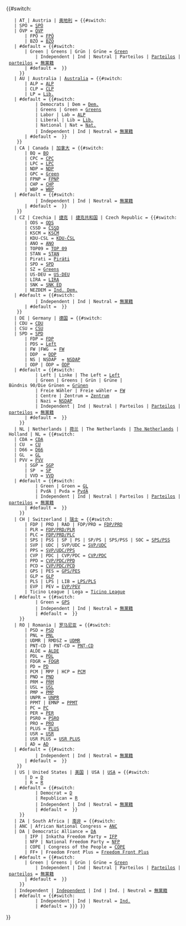 {{#switch: {{ucfirst:{{{1}}}}}
    | AT | Austria | [[奥地利]] = {{#switch: {{uc:{{{2}}}}}
	| SPÖ = [[Social Democratic Party of Austria|SPÖ]]
	| ÖVP = [[Austrian People's Party|ÖVP]]
        | FPÖ = [[Freedom Party of Austria|FPÖ]]
        | BZÖ = [[Alliance for the Future of Austria|BZÖ]]
	| #default = {{#switch: {{ucfirst: {{{2}}} }}
	    | Green | Greens | Grün | Grüne = [[The Greens – The Green Alternative|Green]]
            | Independent | Ind | Neutral | Parteilos | [[Parteilos]] | [[parteilos]] = [[無黨籍]]
	    | #default = {{{2}}} }}
      }}
    | AU | Australia | [[Australia]] = {{#switch: {{uc:{{{2}}}}}
        | ALP = [[Australian Labor Party|ALP]]
        | CLP = [[Country Liberal Party|CLP]]
        | LP = [[Liberal Party of Australia|Lib.]]
	| #default = {{#switch: {{ucfirst: {{{2}}} }}
            | Democrats | Dem = [[Australian Democrats|Dem.]]
            | Greens | Green = [[Australian Greens|Greens]]
            | Labor | Lab = [[Australian Labor Party|ALP]]
            | Liberal | Lib = [[Liberal Party of Australia|Lib.]]
            | National | Nat = [[National Party of Australia|Nat.]]
            | Independent | Ind | Neutral = [[無黨籍]]
	    | #default = {{{2}}} }}
     }}
    | CA | Canada | [[加拿大]] = {{#switch: {{uc:{{{2}}}}}
        | BQ = [[Bloc Québécois|BQ]]
        | CPC = [[Conservative Party of Canada|CPC]]
        | LPC = [[Liberal Party of Canada|LPC]]
        | NDP = [[New Democratic Party|NDP]]
        | GPC = [[Green Party of Canada|Green]]
        | FPNP = [[First Peoples National Party of Canada|FPNP]]
        | CHP = [[Christian Heritage Party of Canada|CHP]]
        | WBP = [[Western Block Party|WBP]]
	| #default = {{#switch: {{ucfirst: {{{2}}} }}
            | Independent | Ind | Neutral = [[無黨籍]]
	    | #default = {{{2}}} }}
     }}
    | CZ | Czechia | [[捷克]] | [[捷克共和国]] | Czech Republic = {{#switch: {{uc:{{{2}}}}}
        | ODS = [[Civic Democratic Party (Czech Republic)|ODS]]
        | CSSD = [[Czech Social Democratic Party|ČSSD]]
        | KSCM = [[Communist Party of Bohemia and Moravia|KSČM]]
        | KDU-CSL = [[Christian and Democratic Union – Czechoslovak People's Party|KDU-ČSL]]
        | ANO = [[ANO 2011|ANO]]
        | TOP09 = [[TOP 09]]
        | STAN = [[Mayors and Independents|STAN]]
        | Pirati = [[Czech Pirate Party|Piráti]]
        | SPD = [[Freedom and Direct Democracy|SPD]]
        | SZ = [[Green Party (Czech Republic)|Greens]]
        | US-DEU = [[Freedom Union–Democratic Union|US-DEU]]
        | LIRA = [[Liberal Reform Party|LIRA]]
        | SNK = [[SNK European Democrats|SNK ED]]
        | NEZDEM = [[Independent Democrats (Czech Republic)|Ind. Dem.]]
	| #default = {{#switch: {{ucfirst: {{{2}}} }}
            | Independent | Ind | Neutral = [[無黨籍]]
	    | #default = {{{2}}} }}
     }}
    | DE | Germany | [[德国]] = {{#switch: {{uc:{{{2}}}}}
	| CDU = [[德国基督教民主联盟|CDU]]
	| CSU = [[巴伐利亚基督教社会联盟|CSU]]
	| SPD = [[德国社会民主党|SPD]]
        | FDP = [[自由民主党 (德国)|FDP]]
        | PDS = [[左翼党 (德国)|Left]]
        | FW |FWG  = [[自由选民|FW]]
        | DDP  = [[德国民主党|DDP]]
        | NS | NSDAP  = [[纳粹党|NSDAP]]
        | ODP | ÖDP = [[生态民主党|ÖDP]]
	| #default = {{#switch: {{ucfirst: {{{2}}} }}
            | Left | Linke | The Left = [[左翼党 (德国)|Left]]
            | Green | Greens | Grün | Grüne | Bündnis 90/Die Grünen = [[联盟90/绿党|Grünen]]
            | Freie Wähler | Freie wähler = [[自由选民|FW]]
            | Centre | Zentrum = [[德國中央黨|Zentrum]]
            | Nazi = [[纳粹党|NSDAP]]
            | Independent | Ind | Neutral | Parteilos | [[Parteilos]] | [[parteilos]] = [[無黨籍]]
	    | #default = {{{2}}} }}
      }}
    | NL | Netherlands | [[荷兰]] | The Netherlands | [[The Netherlands]] | Holland | NL = {{#switch: {{uc:{{{2}}}}}
	| CDA = [[Christian Democratic Appeal|CDA]]
	| CU  = [[ChristianUnion|CU]]
	| D66 = [[Democrats 66|D66]]
	| GL  = [[GreenLeft|GL]]
	| PVV = [[Party for Freedom|PVV]]
        | SGP = [[Reformed Political Party|SGP]]
        | SP  = [[Socialist Party (Netherlands)|SP]]
        | VVD = [[People's Party for Freedom and Democracy|VVD]]
	| #default = {{#switch: {{ucfirst: {{{2}}} }}
            | Green | Groen = [[GreenLeft|GL]]
            | PvdA | Pvda = [[Labour Party (Netherlands)|PvdA]]
            | Independent | Ind | Neutral | Parteilos | [[Parteilos]] | [[parteilos]] = [[無黨籍]]
	    | #default = {{{2}}} }}
      }}
    | CH | Switzerland | [[瑞士]] = {{#switch: {{uc:{{{2}}}}}
        | FDP | PRD | RAD | FDP/PRD = [[Free Democratic Party of Switzerland|FDP/PRD]]
        | PLR = [[Free Democratic Party of Switzerland|FDP/PRD/PLR]]
        | PLC = [[Free Democratic Party of Switzerland|FDP/PRD/PLC]]
        | SPS | PSS | SP | PS | SP/PS | SPS/PSS | SOC = [[Social Democratic Party of Switzerland|SPS/PSS]]
        | SVP | UDC | SVP/UDC = [[Swiss People's Party|SVP/UDC]]
        | PPS = [[Swiss People's Party|SVP/UDC/PPS]]
        | CVP | PDC | CVP/PDC = [[Christian Democratic People's Party of Switzerland|CVP/PDC]]
        | PPD = [[Christian Democratic People's Party of Switzerland|CVP/PDC/PPD]]
        | PCD = [[Christian Democratic People's Party of Switzerland|CVP/PDC/PCD]]
        | GPS | PES = [[Green Party of Switzerland|GPS/PES]]
        | GLP = [[Green Liberal Party of Switzerland|GLP]]
        | PLS | LPS | LIB = [[Liberal Party of Switzerland|LPS/PLS]]
        | EVP | PEV = [[Evangelical People's Party of Switzerland|EVP/PEV]]
        | Ticino League | Lega = [[Ticino League]]
	| #default = {{#switch: {{ucfirst: {{{2}}} }}
            | Green = [[Green Party of Switzerland|GPS]]
            | Independent | Ind | Neutral = [[無黨籍]]
            | #default = [[List of political parties in Switzerland|{{{2}}}]] }}
      }}
    | RO | Romania | [[罗马尼亚]] = {{#switch: {{uc:{{{2}}}}}
        | PSD = [[Social Democratic Party (Romania)|PSD]]
        | PNL = [[National Liberal Party (Romania)|PNL]]
        | UDMR | RMDSZ = [[Democratic Alliance of Hungarians in Romania|UDMR]]
        | PNȚ-CD | PNT-CD = [[Christian Democratic National Peasants' Party|PNȚ-CD]]
        | ALDE = [[Alliance of Liberals and Democrats (Romania)|ALDE]]
        | PDL = [[Democratic Liberal Party (Romania)|PDL]]
        | FDGR = [[Democratic Forum of Germans in Romania|FDGR]]
        | PD = [[Democratic Party (Romania)|PD]]
        | PCM | MPP | HCP = [[Hungarian Civic Party (Romania)|PCM]]
        | PND = [[National Democratic Party (Romania)|PND]]
        | PRM = [[Greater Romania Party|PRM]]
        | USL = [[Social Liberal Union|USL]]
        | PMP = [[People's Movement Party|PMP]]
        | UNPR = [[National Union for the Progress of Romania|UNPR]]
        | PPMT | EMNP = [[Hungarian People's Party of Transylvania|PPMT]]
        | PC = [[Conservative Party (Romania)|PC]]
        | PER = [[Ecologist Party of Romania|PER]]
        | PSRO = [[Romanian Social Party|PSRO]]
        | PRO = [[PRO Romania|PRO]]
        | PLUS = [[Freedom, Unity and Solidarity Party|PLUS]]
        | USR = [[Save Romania Union|USR]]
        | USR PLUS = [[USR PLUS]]
        | AD = [[The Right Alternative|AD]]
	| #default = {{#switch: {{ucfirst: {{{2}}} }}
            | Independent | Ind | Neutral = [[無黨籍]]
	    | #default = {{{2}}} }}
     }}
    | US | United States | [[美国]] | USA | [[USA]] = {{#switch: {{uc:{{{2}}}}}
        | D = [[Democratic Party (United States)|D]]
        | R = [[Republican Party (United States)|R]]
	| #default = {{#switch: {{ucfirst: {{{2}}} }}
            | Democrat = [[Democratic Party (United States)|D]]
            | Republican = [[Republican Party (United States)|R]]
            | Independent | Ind | Neutral = [[無黨籍]]
            | #default = {{{2}}} }}
      }}
    | ZA | South Africa | [[南非]] = {{#switch: {{uc:{{{2}}}}}
	| ANC | African National Congress = [[African National Congress|ANC]]
	| DA | Democratic Alliance = [[Democratic Alliance (South Africa)|DA]]
        | IFP | Inkatha Freedom Party = [[Inkatha Freedom Party|IFP]]
        | NFP | National Freedom Party = [[National Freedom Party|NFP]]
        | COPE | Congress of the People = [[Congress of the People (South African political party)|COPE]]
        | FF+ | Freedom Front Plus = [[Freedom Front Plus]]
	| #default = {{#switch: {{ucfirst: {{{2}}} }}
	    | Green | Greens | Grün | Grüne = [[The Greens – The Green Alternative|Green]]
            | Independent | Ind | Neutral | Parteilos | [[Parteilos]] | [[parteilos]] = [[無黨籍]]
	    | #default = {{{2}}} }}
      }}
    | Independent | [[Independent]] | Ind | Ind. | Neutral = [[無黨籍]]
    | #default = {{#switch: {{ucfirst: {{{2}}} }}
            | Independent | Ind | Neutral = [[Independent (politician)|Ind.]]
            | #default = {{{2|{{{1|}}}}}} }}
}}<noinclude>
{{documentation}}
<!-- Categories go on the /doc subpage and interwikis go on Wikidata. -->
</noinclude>